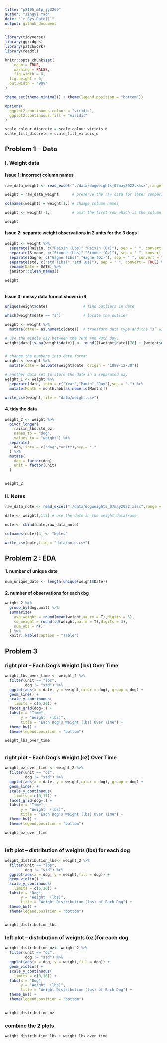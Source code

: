 ```yaml
---
title: "p8105_mtp_jy3269"
author: "Jingyi Yao"
date: "`r Sys.Date()`"
output: github_document
---
```


```r
library(tidyverse)
library(ggridges)
library(patchwork)
library(readxl)

knitr::opts_chunk$set(
	echo = TRUE,
	warning = FALSE,
	fig.width = 8, 
  fig.height = 6,
  out.width = "90%"
)

theme_set(theme_minimal() + theme(legend.position = "bottom"))

options(
  ggplot2.continuous.colour = "viridis",
  ggplot2.continuous.fill = "viridis"
)

scale_colour_discrete = scale_colour_viridis_d
scale_fill_discrete = scale_fill_viridis_d

```

## Problem 1 -- Data

### I. Weight data

#### Issue 1: incorrect column names  
```r
raw_data_weight <- read_excel("./data/dogweights_07may2022.xlsx",range = "B1:F363") 

weight = raw_data_weight      # preserve the raw data for later comparison

colnames(weight) = weight[1,] # change column names

weight <- weight[-1,]         # omit the first row which is the column name

weight

```


#### Issue 2: separate weight observations in 2 units for the 3 dogs 

```r
weight <- weight %>% 
  separate(Raisin, c("Raisin (Lbs)","Raisin (Oz)"), sep = " ", convert = TRUE) %>% 
  separate(Simone, c("Simone (Lbs)","Simone (Oz)"), sep = " ", convert = TRUE) %>% 
  separate(Gagne, c("Gagne (Lbs)","Gagne (Oz)"), sep = " ", convert = TRUE) %>% 
  separate(std, c("std (Lbs)","std (Oz)"), sep = " ", convert = TRUE) %>% 
  rename(Date = DATE) %>% 
  janitor::clean_names()

weight
  
```


#### Issue 3: messy data format shown in R

```r
unique(weight$date)                # find outliers in date

which(weight$date == "s")          # locate the outlier

weight <- weight %>% 
  mutate(date = as.numeric(date))  # transform data type and the “s” will be NA

# use the middle day between the 76th and 78th day.
weight$date[is.na(weight$date)] <- round(((weight$date)[78] + (weight$date)[76])/2)


# change the numbers into date format
weight <- weight %>% 
  mutate(date = as.Date(weight$date, origin = "1899-12-30"))

# another data set to store the date in a separated way
weight_1 <- weight %>%  
  separate(date, into = c("Year","Month","Day"),sep = "-") %>% 
  mutate(Month = month.abb[as.numeric(Month)])

write_csv(weight,file = "data/weight.csv")
```


#### 4. tidy the data

```r
weight_2 <- weight %>% 
  pivot_longer(                          
    raisin_lbs:std_oz,
    names_to = "dog", 
    values_to = "weight") %>% 
  separate(
    dog, into = c("dog","unit"),sep = "_"
  ) %>% 
  mutate(
    dog = factor(dog),
    unit = factor(unit)
  )


weight_2
```



### II. Notes

```r
raw_data_note <- read_excel("./data/dogweights_07may2022.xlsx",range = "G2:G363") 

date <- weight[,1:3] # use the date in the weight dataframe

note <- cbind(date,raw_data_note)

colnames(note)[4] <- "Notes"

write_csv(note,file = "data/note.csv")
```



## Problem 2 : EDA

#### 1. number of unique date
```r
num_unique_date <- length(unique(weight$Date))

```


#### 2. number of observations for each dog
```r
weight_2 %>% 
  group_by(dog,unit) %>% 
  summarize(
    avg_weight = round(mean(weight,na.rm = T),digits = 3),
    sd_weight = round(sd(weight,na.rm = T),digits = 3),
    num_obs = n()
  ) %>% 
  knitr::kable(caption = "Table")


```



## Problem 3

### right plot -- Each Dog’s Weight (lbs) Over Time
```r
weight_lbs_over_time <- weight_2 %>% 
  filter(unit == "lbs",
         dog != "std") %>% 
  ggplot(aes(x = date, y = weight,color = dog), group = dog) +
  geom_line() +
  scale_y_continuous(
    limits = c(6,20)) +
  facet_grid(dog~.) +
  labs(x = "Time",
       y = "Weight  (lbs)",
       title = "Each Dog’s Weight (lbs) Over Time") +
  theme_bw() +
  theme(legend.position = "bottom")

weight_lbs_over_time
  
```

### right plot -- Each Dog’s Weight (oz) Over Time
```r
weight_oz_over_time <- weight_2 %>% 
  filter(unit == "oz",
         dog != "std") %>% 
  ggplot(aes(x = date, y = weight,color = dog), group = dog) +
  geom_line() +
  scale_y_continuous(
    limits = c(0,17)) +
  facet_grid(dog~.) +
  labs(x = "Time",
       y = "Weight  (lbs)",
       title = "Each Dog’s Weight (lbs) Over Time") +
  theme_bw() +
  theme(legend.position = "bottom")

weight_oz_over_time
  
```








### left plot -- distribution of weights (lbs) for each dog

```r
weight_distribution_lbs<- weight_2 %>% 
  filter(unit == "lbs",
         dog != "std") %>%
  ggplot(aes(x = dog, y = weight,fill = dog)) +
  geom_violin() +
  scale_y_continuous(
    limits = c(6,20)) +
  labs(x = "Dog",
       y = "Weight  (lbs)",
       title = "Weight Distribution (lbs) of Each Dog") +
  theme_bw() +
  theme(legend.position = "bottom")
  

weight_distribution_lbs
```



### left plot -- distribution of weights (oz )for each dog
```r
weight_distribution_oz<- weight_2 %>% 
  filter(unit == "oz",
         dog != "std") %>%
  ggplot(aes(x = dog, y = weight,fill = dog)) +
  geom_violin() +
  scale_y_continuous(
    limits = c(0,16)) +
  labs(x = "Dog",
       y = "Weight  (lbs)",
       title = "Weight Distribution (lbs) of Each Dog") +
  theme_bw() +
  theme(legend.position = "bottom")
  

weight_distribution_oz
```





### combine the 2 plots

```r

weight_distribution_lbs + weight_lbs_over_time

```




